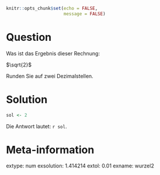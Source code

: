 ```r
knitr::opts_chunk$set(echo = FALSE,
                      message = FALSE)
```



Question
========

Was ist das Ergebnis dieser Rechnung:

$\sqrt{2}$

Runden Sie auf zwei Dezimalstellen.

Solution
========

```r
sol <- 2
```


Die Antwort lautet: `r sol`.


Meta-information
================
extype: num
exsolution: 1.414214
extol: 0.01
exname: wurzel2
